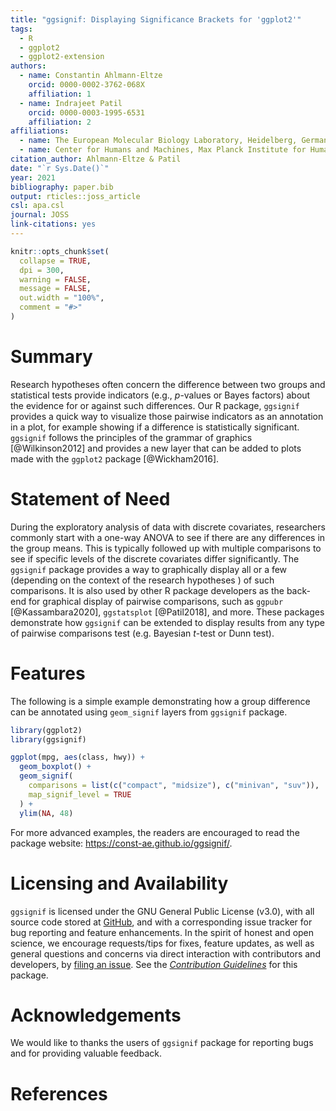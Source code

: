 ```yaml
---
title: "ggsignif: Displaying Significance Brackets for 'ggplot2'"
tags:
  - R
  - ggplot2
  - ggplot2-extension
authors:
  - name: Constantin Ahlmann-Eltze
    orcid: 0000-0002-3762-068X
    affiliation: 1
  - name: Indrajeet Patil
    orcid: 0000-0003-1995-6531
    affiliation: 2
affiliations:
  - name: The European Molecular Biology Laboratory, Heidelberg, Germany
  - name: Center for Humans and Machines, Max Planck Institute for Human Development, Berlin, Germany
citation_author: Ahlmann-Eltze & Patil 
date: "`r Sys.Date()`"
year: 2021
bibliography: paper.bib
output: rticles::joss_article
csl: apa.csl
journal: JOSS
link-citations: yes
---
```


```r
knitr::opts_chunk$set(
  collapse = TRUE,
  dpi = 300,
  warning = FALSE,
  message = FALSE,
  out.width = "100%",
  comment = "#>"
)
```

# Summary

Research hypotheses often concern the difference between two
groups and statistical tests provide indicators
(e.g., *p*-values or Bayes factors) about the evidence for or against such differences.
Our R package, `ggsignif` provides a quick way to visualize those pairwise indicators as an 
annotation in a plot, for example showing if a difference is statistically significant. `ggsignif`
follows the principles of the grammar of graphics [@Wilkinson2012] and provides a new layer that 
can be added to plots made with the `ggplot2` package [@Wickham2016].

# Statement of Need

During the exploratory analysis of data with discrete covariates, 
researchers commonly start with a one-way ANOVA to see if there are any differences 
in the group means. This is typically followed up with multiple comparisons to see
if specific levels of the discrete covariates differ significantly. The `ggsignif` package
provides a way to graphically display all or a few (depending on the context of
the research hypotheses ) of such comparisons. It is also used by other R package developers
as the back-end for graphical display of pairwise comparisons,
such as `ggpubr` [@Kassambara2020], `ggstatsplot` [@Patil2018], and more. These packages 
demonstrate how `ggsignif` can be extended to display results from
any type of pairwise comparisons test (e.g. Bayesian *t*-test or Dunn test).

# Features

The following is a simple example demonstrating how a group difference can be
annotated using `geom_signif` layers from `ggsignif` package.

```r
library(ggplot2)
library(ggsignif)

ggplot(mpg, aes(class, hwy)) +
  geom_boxplot() +
  geom_signif(
    comparisons = list(c("compact", "midsize"), c("minivan", "suv")),
    map_signif_level = TRUE
  ) +
  ylim(NA, 48)
```

For more advanced examples, the readers are encouraged to read the package
website: <https://const-ae.github.io/ggsignif/>.

# Licensing and Availability

`ggsignif` is licensed under the GNU General Public License (v3.0), with all
source code stored at [GitHub](https://github.com/const-ae/ggsignif), and with a
corresponding issue tracker for bug reporting and feature enhancements. In the
spirit of honest and open science, we encourage requests/tips for fixes, feature
updates, as well as general questions and concerns via direct interaction with
contributors and developers, by [filing an issue](https://github.com/const-ae/ggsignif/issues). See the
[*Contribution Guidelines*](https://github.com/const-ae/ggsignif/blob/master/CODE_OF_CONDUCT.md) for this package.

# Acknowledgements

We would like to thanks the users of `ggsignif` package for reporting bugs and
for providing valuable feedback.

# References
